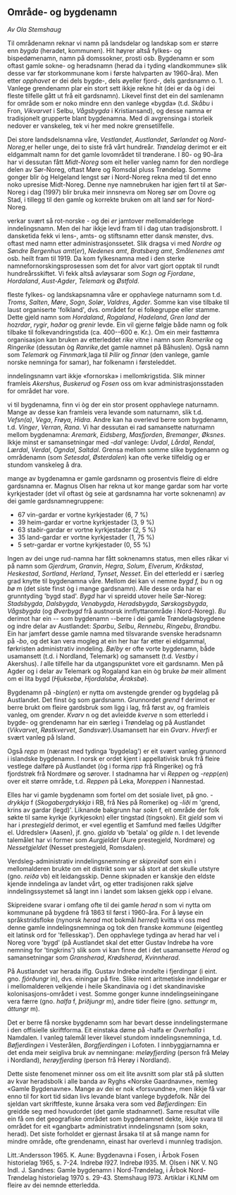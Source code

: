 ## Område- og bygdenamn

*Av Ola Stemshaug*

Til områdenamn reknar vi namn på landsdelar og landskap som er større enn *bygda* (heradet, kommunen). Hit høyrer altså fylkes- og bispedømenamn, namn på domssokner, prosti osb. Bygdenamn er som oftast 
gamle sokne- og heradsnamn (herad da i tyding «landkommune» slik desse var før storkommunane kom i første halvparten av 1960-åra). Men etter *opphavet* er dei dels bygde-, dels øyeller fjord-, 
dels gardsnamn o. 1. Vanlege grendenamn plar ein stort sett ikkje rekne hit (dei er da òg i dei fleste tilfelle gått ut frå eit gardsnamn). Likevel finst det ein del samlenamn for område som er noko mindre enn den vanlege «bygda» (t.d. *Skåbu* i Fron, *Vikvarvet* i Selbu, *Vågsbygda* i Kristiansand), og desse namna er tradisjonelt grupperte blant bygdenamna. Med di avgrensinga i storleik nedover er vanskeleg, tek vi her med nokre grensetilfelle.

Dei store landsdelsnamna våre, *Vestlandet*, *Austlandet*, *Sørlandet* og *Nord-Noreg*,er heller unge, dei to siste frå vårt hundreår. *Trøndelag* derimot er eit eldgammalt namn for det gamle lovområdet 
til trønderane. I 80- og 90-åra har vi dessutan fått *Midt-Noreg* som eit heller vanleg namn for den nordlege delen av Sør-Noreg, oftast Møre og Romsdal pluss Trøndelag. Somme gonger blir òg Helgeland lengst 
sør i Nord-Noreg rekna med til det enno noko upresise Midt-Noreg. Denne nye namnebruken har igjen ført til at Sør-Noreg i dag (1997) blir bruka meir innsnevra om Noreg sør om Dovre og Stad, i tillegg til den 
gamle og korrekte bruken om alt land sør for Nord-Noreg.

verkar svært så rot-norske - og dei *er* jamtover mellomalderlege inndelingsnamn. Men dei har ikkje levd fram til i dag utan tradisjonsbrott. I dansketida fekk vi lens-, amts- og stiftsnamn etter dansk mønster, 
dvs. oftast med namn etter administrasjonssetet. Slik dragsa vi med *Nordre og Søndre Bergenhus amt*(*er*), *Nedenes amt*, *Bratsberg amt*, *Smålenenes amt* osb. heilt fram til 1919. Da kom fylkesnamna med i 
den sterke namnefornorskingsprosessen som det for alvor vart gjort opptak til rundt hundreårsskiftet. Vi fekk altså avløysarar som *Sogn og Fjordane*, *Hordaland*, *Aust-Agder*, *Telemark* og *Østfold*.

fleste fylkes- og landskapsnamna våre er opphavlege naturnamn som t.d. *Troms*, *Salten*, *Møre*, *Sogn*, *Solør*, *Valdres*, *Agder*. Somme kan vise tilbake til laust organiserte 'folkland', dvs. området 
for ei folkegruppe eller stamme. Dette gjeld namn som *Hordaland*, *Rogaland*, *Hadeland*, *Gren land* der *h*oz*rdar*, *rygir*, *haðar* og *grenir* levde. Ein vil gjerne følgje både namn og folk tilbake 
til folkevandringstida (ca. 400--600 e. Kr.). Om ein meir fasttømra organisasjon kan bruken av etterleddet *rike* vitne i namn som *Romerike* og *Ringerike* (dessutan òg *Ranrike*,det gamle namnet på Båhuslen). 
Også namn som *Telemark* og *Finnmark*,laga til *Þilir* og *finnar* (den vanlege, gamle norske nemninga for samar), har folkenamn i førsteleddet.

inndelingsnamn vart ikkje «fornorska» i mellomkrigstida. Slik minner framleis *Akershus*, *Buskerud* og *Fosen* oss om kvar administrasjonsstaden for området har vore.

vi til bygdenamna, finn vi òg der ein stor prosent opphavlege naturnamn. Mange av desse kan framleis vera levande som naturnamn, slik t.d. *Vefsn(a)*, *Vega*, *Frøya*, *Hidra*. Andre kan ha overlevd berre 
som bygdenamn, t.d. *Vinger*, *Verran*, *Rana*. Vi har dessutan ei rad samansette naturnamn mellom bygdenamna: *Aremark*, *Eidsberg*, *Masfjorden*, *Bremanger*, *Øksnes*. Ikkje minst er samansetningar
med *-dal* vanlege: *Uvdal*, *Lårdal*, *Rendal*, *Lærdal*, *Verdal*, *Ogndal*, *Saltdal*. Grensa mellom somme slike bygdenamn og områdenamn (som *Setesdal*, *Østerdalen*) kan ofte verke tilfeldig og er stundom vanskeleg å dra.

mange av bygdenamna er gamle gardsnamn og prosentvis fleire di eldre gardsnamna er. Magnus Olsen har rekna ut kor mange gardar som har vorte kyrkjestader (det vil oftast òg seie at gardsnamna har vorte soknenamn) 
av dei gamle gardsnamnegruppene:

* 67 vin-gardar er vortne kyrkjestader (6, 7 %)
* 39 heim-gardar er vortne kyrkjestader (3, 9 %)
* 63 staðir-gardar er vortne kyrkjestader (2, 5 %)
* 35 land-gardar er vortne kyrkjestader (1, 75 %)
* 5 setr-gardar er vortne kyrkjestader (0, 55 %)

Ingen av dei unge rud-namna har fått soknenamns status, men elles råkar vi på namn som *Gjerdrum*, *Granvin*, *Hegra*, *Solum*, *Elverum*, *Kråkstad*, *Heskestad*, *Sortland*, *Herland*, *Tynset*, *Nesset*. 
Ein del etterledd er i særleg grad knytte til bygdenamna våre. Mellom dei kan vi nemne *bygd *f,* bu* n og *bø* m (det siste finst òg i mange gardsnamn). Alle desse orda har ei grunntyding 'bygd stad'. *Bygd* 
har vi spreidd utover heile Sør-Noreg: *Stadsbygda*, *Dalsbygda*, *Venabygda*, *Heradsbygda*, *Sørskogsbygda*, *Vågsbygda* (og *Øverbygd* frå austnorsk innflyttarområde i Nord-Noreg). *Bu* derimot har ein -- som 
bygdenamn --berre  i dei gamle Trøndelagsbygdene og indre delar av Austlandet: *Sparbu*, *Selbu*, *Rennebu*, *Ringebu*, *Brandbu*. Ein har jamført desse gamle namna med tilsvarande svenske heradsnamn på *-bo*, 
og det kan vera mogleg at ein her har far etter ei eldgammal, førkristen administrativ inndeling. *Bø*/*by* er ofte vorte bygdenamn, både usamansett (t.d. i Nordland, Telemark) og samansett (t.d. *Vestby i* Akershus). *I* alle tilfelle har da utgangspunktet vore eit gardsnamn. Men på Agder og i delar av Telemark og Rogaland kan ein òg bruke *bø* meir allment om ei lita bygd (*Hjuksebø*, *Hjordalsbø*, *Åraksbø*).

Bygdenamn på *-bing*(*en*) er nytta om avstengde grender og bygdelag på Austlandet. Det finst òg som gardsnamn. Grunnordet *grend* f derimot er berre brukt om fleire gardsbruk som ligg i lag, frå først av, 
og framleis vanleg, om grender. *Kvarv* n og det avleidde *kverve* n som etterledd i bygde- og grendenamn har ein særleg i Trøndelag og på Austlandet (*Vikvarvet*, *Røstkvervet*, *Sandsvær*).Usamansett 
har ein *Gvarv*. *Hverfi* er svært vanleg på Island.

Også *repp* m (nærast med tydinga 'bygdelag') er eit svært vanleg grunnord i islandske bygdenamn. I norsk er ordet kjent i appellativisk bruk frå fleire vestlege dalføre på Austlandet 
(òg i forma *ripp* frå Ringerike) og frå fjordstrøk frå Nordmøre og sørover. I stadnamna har vi *Reppen* og *-repp*(*en*) over eit større område, t.d. *Reppen* på Leka, *Moreppen* i Nannestad.

Elles har vi gamle bygdenamn som fortel om det sosiale livet, på gno. *-drykkja* f (*Skogabergdrykkja* i RB, frå Nes på Romerike) og *-liði* m 'grend, krins av gardar (legd)'. Liknande bakgrunn 
har *sokn* f, eit område der folk søkte til same kyrkje (kyrkjesokn) eller tingstad (tingsokn). Eit *gjeld* som vi har i *prestegjeld* derimot, er «vel egentlig et Samfund med fælles Udgifter el. 
Udredsler» (Aasen), jf. gno. *gjalda* vb 'betala' og *gilde* n. I det levende talemålet har vi former som *Aurgjeldet* (Aure prestegjeld, Nordmøre) og *Nessetgjeldet* (Nesset prestegjeld, Romsdalen).

Verdsleg-administrativ inndelingsnemning er *skipreiða*f som ein i mellomalderen brukte om eit distrikt som var så stort at det skulle utstyre (gno. *reiða* vb) eit leidangsskip. Denne skipnaden 
er kanskje den eldste kjende inndelinga av landet vårt, og etter tradisjonen rakk sjølve inndelingssystemet så langt inn i landet som laksen gjekk opp i elvane.

Skipreidene svarar i omfang ofte til dei gamle *herad* n som vi nytta om kommunane på bygdene frå 1863 til først i 1960-åra. For å løyse ein språkstridsfloke (nynorsk *herad* mot bokmål *herred*) 
kvitta vi oss med denne gamle inndelingsnemninga og tok den franske *kommune* (eigentleg eit latinsk ord for 'fellesskap'). Den opphavlege tydinga av herad har vel i Noreg vore 'bygd' 
(på Austlandet skal det etter Gustav Indrebø ha vore nemning for 'tingkrins') slik som vi kan finne det i det usamansette *Herad* og samansetningar som *Gransherad*, *Krødsherad*, *Kvinnherad*.

På Austlandet var herada iflg. Gustav Indrebø inndelte i fjerdingar (i eint. gno. *fjórðungr* in), dvs. einingar på fire. Slike reint aritmetiske inndelingar er i mellomalderen velkjende i 
heile Skandinavia og i det skandinaviske kolonisasjons-området i vest. Somme gonger kunne inndelingseiningane vera færre (gno. *halfa* f, *þriðjungr* m), andre tider fleire (gno. *settungr* m, *áttungr* m).

Det er berre få norske bygdenamn som har bevart desse inndelingstermane i den offisielle skriftforma. Eit einstaka døme på -halfa er *Overhalla* i Namdalen. I vanleg talemål lever likevel 
stundom inndelingsnemninga, t.d. *Bøfjerdingen* i Vesterålen, *Borgfjerdingen* i Lofoten. I innbyggjarnamna er det enda meir seigliva bruk av nemningane: *meløyfjerding* (person frå Meløy i Nordland), 
*herøyfjerding* (person frå Herøy i Nordland).

Dette siste fenomenet minner oss om eit lite avsnitt som plar stå på slutten av kvar heradsbolk i alle banda av Ryghs «Norske Gaardnavne», nemleg «Gamle Bygdenavne». Mange av dei er nok «forsvundne», 
men ikkje få var enno til for kort tid sidan livs levande blant vanlege bygdefolk. Når dei sjeldan vart skriftfeste, kunne årsaka vera som ved *Bøfjerdingen:* Ein greidde seg med hovudordet 
(det gamle stadnamnet). Same resultat ville ein få om det geografiske området som bygdenamnet dekte, ikkje svara til området for eit «gangbart» administrativt inndelingsnamn (som sokn, herad). 
Det siste forholdet er gjernast årsaka til at så mange namn for mindre område, ofte grendenamn, einast har overlevd i munnleg tradisjon.

Litt.:Andersson 1965. K. Aune: Bygdenavna i Fosen, i Årbok Fosen historielag 1965, s. 7-24. Indrebø I927. Indrebø l935. M. Olsen i NK V. NG Indl. J. Sandnes: Gamle bygdenamn i Nord-Trøndelag, 
i Årbok Nord-Trøndelag historielag 1970 s. 29-43. Stemshaug I973. Artiklar i KLNM om fleire av dei nemnde etterledda.